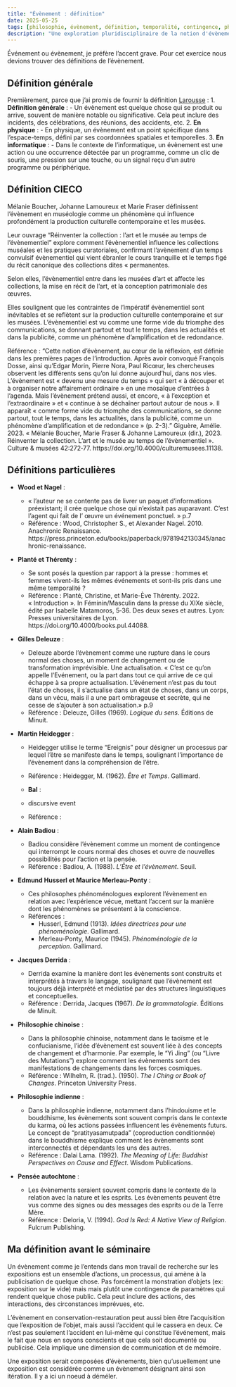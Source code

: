 ```yaml
---
title: "Évènement : définition"
date: 2025-05-25
tags: [philosophie, évènement, définition, temporalité, contingence, phénoménologie]
description: "Une exploration pluridisciplinaire de la notion d'évènement, de sa définition courante à ses implications philosophiques et culturelles."
---
```


Événement ou évènement, je préfère l'accent grave. Pour cet exercice nous devions trouver des définitions de l'évènement. 

## Définition générale
Premièrement, parce que j'ai promis de fournir la définition [Larousse](https://www.larousse.fr/dictionnaires/francais/évènement/31839) :
1. **Définition générale** :
   - Un évènement est quelque chose qui se produit ou arrive, souvent de  manière notable ou significative. Cela peut inclure des incidents, des  célébrations, des réunions, des accidents, etc.
2. **En physique** :
   - En physique, un évènement est un point spécifique dans l'espace-temps, défini par ses coordonnées spatiales et temporelles.
3. **En informatique** :
   - Dans le contexte de l'informatique, un évènement est une action ou  une occurrence détectée par un programme, comme un clic de souris, une  pression sur une touche, ou un signal reçu d'un autre programme ou  périphérique.

## Définition CIECO

Mélanie Boucher, Johanne Lamoureux et Marie Fraser définissent l'évènement en muséologie comme un phénomène qui influence profondément la production culturelle contemporaine et les musées. 

Leur ouvrage "Réinventer la collection : l'art et le musée au temps de l'évènementiel" explore comment l'évènementiel influence les collections muséales et les pratiques curatoriales, confirmant l'avènement d'un temps convulsif évènementiel qui vient ébranler le cours tranquille et le temps figé du récit canonique des collections dites « permanentes.

Selon elles, l'évènementiel entre dans les musées d'art et affecte les collections, la mise en récit de l'art, et la conception patrimoniale des œuvres.

Elles soulignent que les contraintes de l'impératif évènementiel sont inévitables et se reflètent sur la production culturelle contemporaine et sur les musées. L'évènementiel est vu comme une forme vide du triomphe des communications, se donnant partout et tout le temps, dans les actualités et dans la publicité, comme un phénomène d'amplification et de redondance.

Référence : "Cette notion d’évènement, au cœur de la réflexion, est définie dans les premières pages de l’introduction. Après avoir convoqué François Dosse, ainsi qu’Edgar Morin, Pierre Nora, Paul Ricœur, les chercheuses observent les différents sens qu’on lui donne aujourd’hui, dans nos vies. L’évènement est « devenu une mesure du temps » qui sert « à découper et à organiser notre affairement ordinaire » en une mosaïque d’entrées à l’agenda. Mais l’évènement prétend aussi, et encore, « à l’exception et l’extraordinaire » et « continue à se déchaîner partout autour de nous ». Il apparaît « comme forme vide du triomphe des communications, se donne partout, tout le temps, dans les actualités, dans la publicité, comme un phénomène d’amplification et de redondance » (p. 2-3)." Giguère, Amélie. 2023. « Mélanie Boucher, Marie Fraser & Johanne Lamoureux (dir.), 2023. Réinventer la collection. L’art et le musée au temps de l’évènementiel ». Culture & musées 42:272‑77. https://doi.org/10.4000/culturemusees.11138.

## Définitions particulières

- **Wood et Nagel** :

   - « l'auteur ne se contente pas de livrer un paquet d'informations préexistant; il crée quelque chose qui n'existait pas auparavant. C'est l'agent qui fait de l' œuvre un événement ponctuel. » p.7
   - Référence : Wood, Christopher S., et Alexander Nagel. 2010. Anachronic Renaissance. https://press.princeton.edu/books/paperback/9781942130345/anachronic-renaissance.

- **Planté et Thérenty** :

   - Se sont posés la question par rapport à la presse : hommes et femmes vivent-ils les mêmes événements et sont-ils pris dans une même temporalité ?
   - Référence : Planté, Christine, et Marie-Ève Thérenty. 2022. « Introduction ». In Féminin/Masculin dans la presse du XIXe siècle, édité par Isabelle Matamoros, 5‑36. Des deux sexes et autres. Lyon: Presses universitaires de Lyon. https://doi.org/10.4000/books.pul.44088.

- **Gilles Deleuze** :

  - Deleuze aborde l'évènement comme une rupture dans le cours normal des choses, un moment de changement ou de transformation  imprévisible. Une actualisation. « C’est ce qu’on appelle l’Evénement, ou la part dans tout ce qui arrive de ce qui échappe à sa propre actualisation. L’événement n’est pas du tout l’état de choses, il s’actualise dans un état de choses, dans un corps, dans un vécu, mais il a une part ombrageuse et secrète, qui ne cesse de s’ajouter à son actualisation.» p.9
  - Référence : Deleuze, Gilles (1969). *Logique du sens*. Éditions de Minuit.

- **Martin Heidegger** :

  - Heidegger utilise le terme "Ereignis" pour désigner un processus par lequel l'être se manifeste dans le temps, soulignant l'importance de  l'évènement dans la compréhension de l'être.
  - Référence : Heidegger, M. (1962). *Être et Temps*. Gallimard.

  - **Bal** :
   - discursive event
   - Référence : 

- **Alain Badiou** :

  - Badiou considère l'évènement comme un moment de contingence qui  interrompt le cours normal des choses et ouvre de nouvelles possibilités pour l'action et la pensée.
  - Référence : Badiou, A. (1988). *L'Être et l'évènement*. Seuil.

- **Edmund Husserl et Maurice Merleau-Ponty** :

  - Ces philosophes phénoménologues explorent l'évènement en relation  avec l'expérience vécue, mettant l'accent sur la manière dont les  phénomènes se présentent à la conscience.
  - Références :
    - Husserl, Edmund (1913). *Idées directrices pour une phénoménologie*. Gallimard.
    - Merleau-Ponty, Maurice (1945). *Phénoménologie de la perception*. Gallimard.

- **Jacques Derrida** :

  - Derrida examine la manière dont les évènements sont construits et  interprétés à travers le langage, soulignant que l'évènement est  toujours déjà interprété et médiatisé par des structures linguistiques  et conceptuelles.
  - Référence : Derrida, Jacques (1967). *De la grammatologie*. Éditions de Minuit.


- **Philosophie chinoise** :
   - Dans la philosophie chinoise, notamment dans le taoïsme et le  confucianisme, l'idée d'évènement est souvent liée à des concepts de  changement et d'harmonie. Par exemple, le "Yi Jing" (ou "Livre des  Mutations") explore comment les évènements sont des manifestations de  changements dans les forces cosmiques.
   - Référence : Wilhelm, R. (trad.). (1950). *The I Ching or Book of Changes*. Princeton University Press.

- **Philosophie indienne** :
   - Dans la philosophie indienne, notamment dans l'hindouisme et le  bouddhisme, les évènements sont souvent compris dans le contexte du  karma, où les actions passées influencent les évènements futurs. Le  concept de "pratityasamutpada" (coproduction conditionnée) dans le  bouddhisme explique comment les évènements sont interconnectés et  dépendants les uns des autres.
   - Référence : Dalai Lama. (1992). *The Meaning of Life: Buddhist Perspectives on Cause and Effect*. Wisdom Publications.

- **Pensée autochtone** :
   - Les  évènements seraient souvent compris dans le contexte de la relation avec la  nature et les esprits. Les évènements peuvent être vus comme des signes ou des messages des esprits ou de la Terre Mère.
   - Référence : Deloria, V. (1994). *God Is Red: A Native View of Religion*. Fulcrum Publishing.

## Ma définition avant le séminaire

Un évènement comme je l'entends dans mon travail de recherche sur les expositions est un ensemble d'actions, un processus, qui amène à la publicisation de quelque chose. Pas forcément la monstration d'objets (ex: exposition sur le vide) mais mais plutôt une contingence de paramètres qui rendent quelque chose public. Cela peut inclure des actions, des interactions, des circonstances imprévues, etc. 

L'évènement en conservation-restauration peut aussi bien être l'acquisition que l'exposition de l'objet, mais aussi l'accident qui le cassera en deux. Ce n'est pas seulement l'accident en lui-même qui constitue l'événement, mais le fait que nous en soyons conscients et que cela soit documenté ou publicisé. Cela implique une dimension de communication et de mémoire. 

Une exposition serait composées d'évènements, bien qu'usuellement une exposition est considérée comme un évènement désignant ainsi son itération. Il y a ici un noeud à déméler. 



